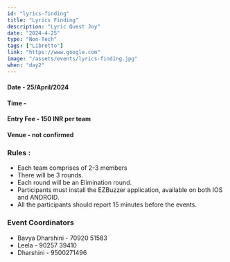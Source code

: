 ```yaml
---
id: "lyrics-finding"
title: "Lyrics Finding"
description: "Lyric Quest Joy"
date: "2024-4-25"
type: "Non-Tech" 
tags: ["Libretto"]
link: "https://www.google.com"
image: "/assets/events/lyrics-finding.jpg"
when: "day2"
---
```


<h4>Date - 25/April/2024</h4>
<h4>Time - </h4>
<h4>Entry Fee - 150 INR per team</h4>
<h4>Venue - not confirmed</h4>
<h3>Rules :</h3>

- Each team comprises of 2-3 members
- There will be 3 rounds.
- Each round will be an Elimination round.
- Participants must install the EZBuzzer application, available on both IOS and ANDROID.
- All the participants should report 15 minutes before the events.




<h3>Event Coordinators</h3>

- Bavya Dharshini - 70920 51583
- Leela - 90257 39410
- Dharshini - 9500271496

